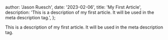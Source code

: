 
  author: 'Jason Ruesch',
  date: '2023-02-06',
  title: 'My First Article',
  description:
    'This is a description of my first article. It will be used in the meta description tag.',
};


This is a description of my first article. It will be used in the meta description tag.
